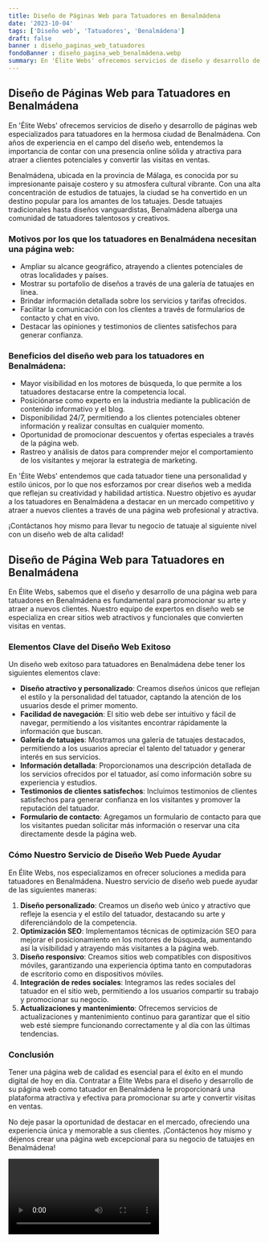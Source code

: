 ```yaml
---
title: Diseño de Páginas Web para Tatuadores en Benalmádena
date: '2023-10-04'
tags: ['Diseño web', 'Tatuadores', 'Benalmádena']
draft: false
banner : diseño_paginas_web_tatuadores
fondoBanner : diseño_pagina_web_benalmádena.webp
summary: En 'Élite Webs' ofrecemos servicios de diseño y desarrollo de páginas web especializados para tatuadores en la hermosa ciudad de Benalmádena. Con años de experiencia en el campo del diseño web, entendemos la importancia de contar con una presencia online sólida y atractiva para atraer a clientes potenciales y convertir las visitas en ventas.
---
```


## Diseño de Páginas Web para Tatuadores en Benalmádena

En 'Élite Webs' ofrecemos servicios de diseño y desarrollo de páginas web especializados para tatuadores en la hermosa ciudad de Benalmádena. Con años de experiencia en el campo del diseño web, entendemos la importancia de contar con una presencia online sólida y atractiva para atraer a clientes potenciales y convertir las visitas en ventas.

Benalmádena, ubicada en la provincia de Málaga, es conocida por su impresionante paisaje costero y su atmosfera cultural vibrante. Con una alta concentración de estudios de tatuajes, la ciudad se ha convertido en un destino popular para los amantes de los tatuajes. Desde tatuajes tradicionales hasta diseños vanguardistas, Benalmádena alberga una comunidad de tatuadores talentosos y creativos.

### Motivos por los que los tatuadores en Benalmádena necesitan una página web:

* Ampliar su alcance geográfico, atrayendo a clientes potenciales de otras localidades y países.
* Mostrar su portafolio de diseños a través de una galería de tatuajes en línea.
* Brindar información detallada sobre los servicios y tarifas ofrecidos.
* Facilitar la comunicación con los clientes a través de formularios de contacto y chat en vivo.
* Destacar las opiniones y testimonios de clientes satisfechos para generar confianza.

### Beneficios del diseño web para los tatuadores en Benalmádena:

* Mayor visibilidad en los motores de búsqueda, lo que permite a los tatuadores destacarse entre la competencia local.
* Posiciónarse como experto en la industria mediante la publicación de contenido informativo y el blog.
* Disponibilidad 24/7, permitiendo a los clientes potenciales obtener información y realizar consultas en cualquier momento.
* Oportunidad de promocionar descuentos y ofertas especiales a través de la página web.
* Rastreo y análisis de datos para comprender mejor el comportamiento de los visitantes y mejorar la estrategia de marketing.

En 'Élite Webs' entendemos que cada tatuador tiene una personalidad y estilo únicos, por lo que nos esforzamos por crear diseños web a medida que reflejan su creatividad y habilidad artística. Nuestro objetivo es ayudar a los tatuadores en Benalmádena a destacar en un mercado competitivo y atraer a nuevos clientes a través de una página web profesional y atractiva.

¡Contáctanos hoy mismo para llevar tu negocio de tatuaje al siguiente nivel con un diseño web de alta calidad!

<GifSeo />

<Cta />

## Diseño de Página Web para Tatuadores en Benalmádena

En Élite Webs, sabemos que el diseño y desarrollo de una página web para tatuadores en Benalmádena es fundamental para promocionar su arte y atraer a nuevos clientes. Nuestro equipo de expertos en diseño web se especializa en crear sitios web atractivos y funcionales que convierten visitas en ventas.

### Elementos Clave del Diseño Web Exitoso

Un diseño web exitoso para tatuadores en Benalmádena debe tener los siguientes elementos clave:

- **Diseño atractivo y personalizado**: Creamos diseños únicos que reflejan el estilo y la personalidad del tatuador, captando la atención de los usuarios desde el primer momento.
- **Facilidad de navegación**: El sitio web debe ser intuitivo y fácil de navegar, permitiendo a los visitantes encontrar rápidamente la información que buscan.
- **Galería de tatuajes**: Mostramos una galería de tatuajes destacados, permitiendo a los usuarios apreciar el talento del tatuador y generar interés en sus servicios.
- **Información detallada**: Proporcionamos una descripción detallada de los servicios ofrecidos por el tatuador, así como información sobre su experiencia y estudios.
- **Testimonios de clientes satisfechos**: Incluimos testimonios de clientes satisfechos para generar confianza en los visitantes y promover la reputación del tatuador.
- **Formulario de contacto**: Agregamos un formulario de contacto para que los visitantes puedan solicitar más información o reservar una cita directamente desde la página web.

### Cómo Nuestro Servicio de Diseño Web Puede Ayudar

En Élite Webs, nos especializamos en ofrecer soluciones a medida para tatuadores en Benalmádena. Nuestro servicio de diseño web puede ayudar de las siguientes maneras:

1. **Diseño personalizado**: Creamos un diseño web único y atractivo que refleje la esencia y el estilo del tatuador, destacando su arte y diferenciándolo de la competencia.
2. **Optimización SEO**: Implementamos técnicas de optimización SEO para mejorar el posicionamiento en los motores de búsqueda, aumentando así la visibilidad y atrayendo más visitantes a la página web.
3. **Diseño responsivo**: Creamos sitios web compatibles con dispositivos móviles, garantizando una experiencia óptima tanto en computadoras de escritorio como en dispositivos móviles.
4. **Integración de redes sociales**: Integramos las redes sociales del tatuador en el sitio web, permitiendo a los usuarios compartir su trabajo y promocionar su negocio.
5. **Actualizaciones y mantenimiento**: Ofrecemos servicios de actualizaciones y mantenimiento continuo para garantizar que el sitio web esté siempre funcionando correctamente y al día con las últimas tendencias.

### Conclusión

Tener una página web de calidad es esencial para el éxito en el mundo digital de hoy en día. Contratar a Élite Webs para el diseño y desarrollo de su página web como tatuador en Benalmádena le proporcionará una plataforma atractiva y efectiva para promocionar su arte y convertir visitas en ventas.

No deje pasar la oportunidad de destacar en el mercado, ofreciendo una experiencia única y memorable a sus clientes. ¡Contáctenos hoy mismo y déjenos crear una página web excepcional para su negocio de tatuajes en Benalmádena!

<Video />

<CtaBot job='Tatuadores' city='Benalmádena'/>

<Gmaps query='Benalmádena+españa+maps' />
